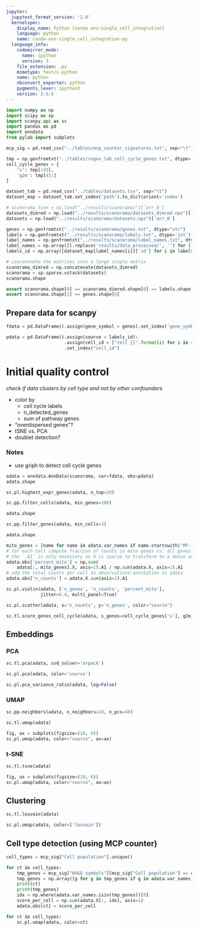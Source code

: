 ```yaml
---
jupyter:
  jupytext_format_version: '1.0'
  kernelspec:
    display_name: Python [conda env:single_cell_integration]
    language: python
    name: conda-env-single_cell_integration-py
  language_info:
    codemirror_mode:
      name: ipython
      version: 3
    file_extension: .py
    mimetype: text/x-python
    name: python
    nbconvert_exporter: python
    pygments_lexer: ipython3
    version: 3.6.6
---
```


```python
import numpy as np
import scipy as sp
import scanpy.api as sc
import pandas as pd
import anndata
from pylab import subplots
```

```python
mcp_sig = pd.read_csv("../tables/mcp_counter_signatures.txt", sep="\t")
```

```python
tmp = np.genfromtxt("../tables/regev_lab_cell_cycle_genes.txt", dtype='str')
cell_cycle_genes = {
    "s": tmp[:43],
    'g2m': tmp[43:]
}
```

```python
dataset_tab = pd.read_csv("../tables/datasets.tsv", sep="\t")
dataset_map = dataset_tab.set_index('path').to_dict(orient='index')
```

```python
# scanorama_tsne = np.load("../results/scanorama/")['arr_0']
datasets_dimred = np.load("../results/scanorama/datasets_dimred.npz")['arr_0']
datasets = np.load("../results/scanorama/datasets.npz")['arr_0']
```

```python
genes = np.genfromtxt("../results/scanorama/genes.txt", dtype="str")
labels = np.genfromtxt("../results/scanorama/labels.txt", dtype='int')
label_names = np.genfromtxt("../results/scanorama/label_names.txt", dtype='str')
label_names = np.array([l.replace('results/data_processed/', '') for l in label_names])
labels_id = np.array([dataset_map[label_names[i]]['id'] for i in labels])
```

```python
# concatenate the matrices into a large single matrix
scanorama_dimred = np.concatenate(datasets_dimred)
scanorama = sp.sparse.vstack(datasets)
scanorama.shape
```

```python
assert scanorama.shape[0] == scanorama_dimred.shape[0] == labels.shape[0] == labels_id.shape[0]
assert scanorama.shape[1] == genes.shape[0]
```

## Prepare data for scanpy

```python
fdata = pd.DataFrame().assign(gene_symbol = genes).set_index('gene_symbol')
```

```python
pdata = pd.DataFrame().assign(source = labels_id)\
                      .assign(cell_id = ["cell_{}".format(i) for i in range(len(labels_id))])\
                      .set_index("cell_id")
```

# Initial quality control
*check if data clusters by cell type and not by other confounders*

* color by
    - cell cycle labels
    - n_detected_genes
    - sum of pathway genes
    
* "overdispersed genes"? 
* tSNE vs. PCA
* doublet detection? 

### Notes
- use griph to detect cell cycle genes


```python
adata = anndata.AnnData(scanorama, var=fdata, obs=pdata)
adata.shape
```

```python
sc.pl.highest_expr_genes(adata, n_top=20)
```

```python
sc.pp.filter_cells(adata, min_genes=100)
```

```python
adata.shape
```

```python
sc.pp.filter_genes(adata, min_cells=3)
```

```python
adata.shape
```

```python
mito_genes = [name for name in adata.var_names if name.startswith('MT-')]
# for each cell compute fraction of counts in mito genes vs. all genes
# the `.A1` is only necessary as X is sparse to transform to a dense array after summing
adata.obs['percent_mito'] = np.sum(
    adata[:, mito_genes].X, axis=1).A1 / np.sum(adata.X, axis=1).A1
# add the total counts per cell as observations-annotation to adata
adata.obs['n_counts'] = adata.X.sum(axis=1).A1
```

```python
sc.pl.violin(adata, ['n_genes', 'n_counts', 'percent_mito'],
             jitter=0.4, multi_panel=True)
```

```python
sc.pl.scatter(adata, x='n_counts', y='n_genes', color="source")
```

```python
sc.tl.score_genes_cell_cycle(adata, s_genes=cell_cycle_genes['s'], g2m_genes=cell_cycle_genes['g2m'])
```

## Embeddings
### PCA

```python
sc.tl.pca(adata, svd_solver='arpack')
```

```python
sc.pl.pca(adata, color='source')
```

```python
sc.pl.pca_variance_ratio(adata, log=False)
```

### UMAP

```python
sc.pp.neighbors(adata, n_neighbors=10, n_pcs=40)
```

```python
sc.tl.umap(adata)
```

```python
fig, ax = subplots(figsize=(10, 6))
sc.pl.umap(adata, color="source", ax=ax)
```

### t-SNE

```python
sc.tl.tsne(adata)
```

```python
fig, ax = subplots(figsize=(10, 6))
sc.pl.umap(adata, color="source", ax=ax)
```

## Clustering

```python
sc.tl.louvain(adata)
```

```python
sc.pl.umap(adata, color=['louvain'])
```

## Cell type detection (using MCP counter)

```python
cell_types = mcp_sig["Cell population"].unique()
```

```python
for ct in cell_types:
    tmp_genes = mcp_sig["HUGO symbols"][mcp_sig["Cell population"] == ct].values
    tmp_genes = np.array([g for g in tmp_genes if g in adata.var_names])
    print(ct)
    print(tmp_genes)
    idx = np.where(adata.var_names.isin(tmp_genes))[0]
    score_per_cell = np.sum(adata.X[:, idx], axis=1)
    adata.obs[ct] = score_per_cell
```

```python
for ct in cell_types:
    sc.pl.umap(adata, color=ct)
```

```python

```
